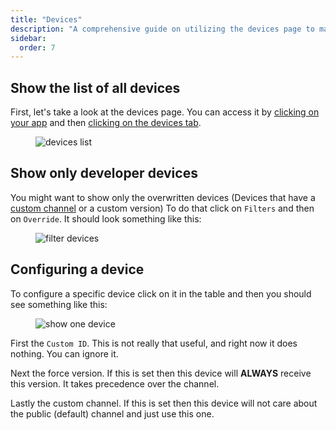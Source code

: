 ```yaml
---
title: "Devices"
description: "A comprehensive guide on utilizing the devices page to manage and configure your devices effectively, including filtering options and detailed configuration settings for individual devices."
sidebar:
  order: 7
---
```


## Show the list of all devices
First, let's take a look at the devices page. You can access it by [clicking on your app](/docs/webapp/main-page) and then [clicking on the devices tab](/docs/webapp/main-app-page).

<figure><img style="margin-left: auto; margin-right: auto" src="/devices.webp" alt="devices list" /><figcaption></figcaption></figure>

## Show only developer devices
You might want to show only the overwritten devices (Devices that have a [custom channel](/docs/plugin/api/#setchannel) or a custom version)
To do that click on `Filters` and then on `Override`. It should look something like this:

<figure><img style="margin-left: auto; margin-right: auto" src="/overwrite-filter.webp" alt="filter devices" /><figcaption></figcaption></figure>

## Configuring a device

To configure a specific device click on it in the table and then you should see something like this:

<figure><img style="margin-left: auto; margin-right: auto" src="/device-specific.webp" alt="show one device" /><figcaption></figcaption></figure>

First the `Custom ID`. This is not really that useful, and right now it does nothing. You can ignore it.

Next the force version. If this is set then this device will **ALWAYS** receive this version. It takes precedence over the channel.

Lastly the custom channel. If this is set then this device will not care about the public (default) channel and just use this one.
